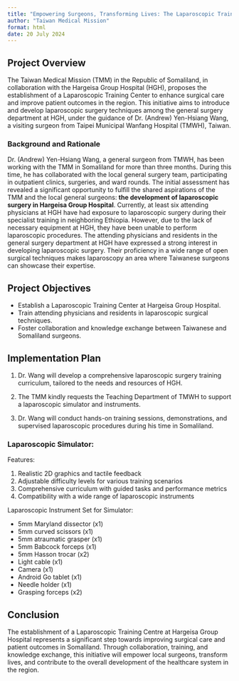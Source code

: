 ```yaml
---
title: "Empowering Surgeons, Transforming Lives: The Laparoscopic Training Initiative in Hargeisa Group Hospital"
author: "Taiwan Medical Mission"
format: html
date: 20 July 2024
---
```



## Project Overview
The Taiwan Medical Mission (TMM) in the Republic of Somaliland, in collaboration with the Hargeisa Group Hospital (HGH), proposes the establishment of a Laparoscopic Training Center to enhance surgical care and improve patient outcomes in the region. This initiative aims to introduce and develop laparoscopic surgery techniques among the general surgery department at HGH, under the guidance of Dr. (Andrew) Yen-Hsiang Wang, a visiting surgeon from Taipei Municipal Wanfang Hospital (TMWH), Taiwan.

### Background and Rationale

Dr. (Andrew) Yen-Hsiang Wang, a general surgeon from TMWH, has been working with the TMM in Somaliland for more than three months. During this time, he has collaborated with the local general surgery team, participating in outpatient clinics, surgeries, and ward rounds.
The initial assessment has revealed a significant opportunity to fulfill the shared aspirations of the TMM and the local general surgeons: **the development of laparoscopic surgery in Hargeisa Group Hospital**.
Currently, at least six attending physicians at HGH have had exposure to laparoscopic surgery during their specialist training in neighboring Ethiopia. However, due to the lack of necessary equipment at HGH, they have been unable to perform laparoscopic procedures.
The attending physicians and residents in the general surgery department at HGH have expressed a strong interest in developing laparoscopic surgery. Their proficiency in a wide range of open surgical techniques makes laparoscopy an area where Taiwanese surgeons can showcase their expertise.

## Project Objectives

- Establish a Laparoscopic Training Center at Hargeisa Group Hospital.
- Train attending physicians and residents in laparoscopic surgical techniques.
- Foster collaboration and knowledge exchange between Taiwanese and Somaliland surgeons.

## Implementation Plan

1. Dr. Wang will develop a comprehensive laparoscopic surgery training curriculum, tailored to the needs and resources of HGH.

2. The TMM kindly requests the Teaching Department of TMWH to support a laparoscopic simulator and instruments.

3. Dr. Wang will conduct hands-on training sessions, demonstrations, and supervised laparoscopic procedures during his time in Somaliland.

<!-- 4. The TMM will explore the possibility of procuring laparoscopic equipment for HGH, with the aim of providing long-term benefits to the people of Somaliland.
-->

### Laparoscopic Simulator:


Features:

1) Realistic 2D graphics and tactile feedback
2) Adjustable difficulty levels for various training scenarios
3) Comprehensive curriculum with guided tasks and performance metrics
4) Compatibility with a wide range of laparoscopic instruments

<!--5) Reference https://surgicalscience.com/medical-specialities/general-surgery/ -->



Laparoscopic Instrument Set for Simulator:

- 5mm Maryland dissector (x1)
- 5mm curved scissors (x1)
- 5mm atraumatic grasper (x1)
- 5mm Babcock forceps (x1)
- 5mm Hasson trocar (x2)
- Light cable (x1)
- Camera (x1)
- Android Go tablet (x1)
- Needle holder (x1)
- Grasping forceps (x2)
<!-- - 5mm-11mm reducer (x2)
- 10mm-11mm trocar (x2)
- 10mm-0° laparoscope (x1)
- 10mm-30° laparoscope (x1)

- Veress needle (x2)
- Suction-irrigation device (x1)

- Clip applicator (x1)
- Monopolar hook electrode (x2)
- Bipolar forceps (x1)

- Knot pusher (x1)



## Future Prospects

In 2025, Dr. Mrr Kuan, a general surgeon from Tong General Hospital (Taiwan), is expected to join the TMM in Somaliland. The establishment of the Laparoscopic Training Centre will lay the foundation for continued training and development in minimally invasive surgery.

The TMM will work towards securing funds for the procurement of laparoscopic equipment, ensuring the sustainability and long-term impact of the project.


## Budget Planning for Laparoscopic Equipment (**estimated**, if Made in India)

| Item                            | Quantity | Unit Price (USD) | Total (USD) |
|---------------------------------|----------|------------------|-------------|
| Laparoscopic Trolley            | 1        | $1,500           | $1,500      |
| Laparoscopic Camera System      | 1        | $6,000           | $6,000      |
| Laparoscopic Light Source       | 1        | $1,200           | $1,200      |
| Laparoscopic Insufflator        | 1        | $1,500           | $1,500      |
| Laparoscopic Monitor            | 2        | $800             | $1,600      |
| Laparoscopic Instrument Set     | 2        | $3,000           | $6,000      |
| Laparoscopic Suction-Irrigation | 1        | $500             | $500        |
| Laparoscopic Electrodes         | 2 sets   | $300             | $600        |
| Laparoscopic Trocars            | 2 sets   | $400             | $800        |
| Laparoscopic Needle Holders     | 2        | $200             | $400        |
| Laparoscopic Clip Applicators   | 2        | $250             | $500        |
| Laparoscopic Veress Needles     | 2        | $50              | $100        |
| Laparoscopic Graspers           | 2 sets   | $400             | $800        |
| Laparoscopic Scissors           | 2 sets   | $300             | $600        |
| Laparoscopic Knot Pushers       | 2        | $100             | $200        |
| **Total Budget**                |          |                  | **USD22,300** |

Note: Prices are estimated based on average costs of laparoscopic equipment made in India. Actual prices may vary depending on the specific manufacturer, model, and negotiated discounts.

This budget plan covers the essential equipment required to establish a functional laparoscopic surgery unit at Hargeisa Group Hospital. The procurement of high-quality, cost-effective equipment from Indian manufacturers will ensure the sustainability and long-term success of the Laparoscopic Training Centre initiative.

-->

## Conclusion
The establishment of a Laparoscopic Training Centre at Hargeisa Group Hospital represents a significant step towards improving surgical care and patient outcomes in Somaliland. Through collaboration, training, and knowledge exchange, this initiative will empower local surgeons, transform lives, and contribute to the overall development of the healthcare system in the region.

